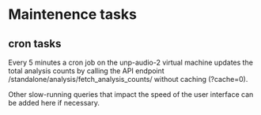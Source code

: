 # Maintenence tasks

## cron tasks
Every 5 minutes a cron job on the unp-audio-2 virtual machine updates the total analysis counts by calling the API endpoint /standalone/analysis/fetch_analysis_counts/ without caching (?cache=0).

Other slow-running queries that impact the speed of the user interface can be added here if necessary.

